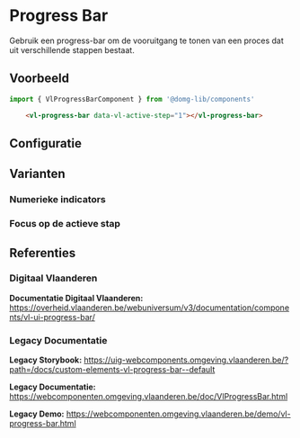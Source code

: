 
# Progress Bar

Gebruik een progress-bar om de vooruitgang te tonen van een proces dat uit verschillende stappen bestaat.


## Voorbeeld

```js
import { VlProgressBarComponent } from '@domg-lib/components'
```

```html
    <vl-progress-bar data-vl-active-step="1"></vl-progress-bar>
```

<div>
    <DocsStory id="components-progress-bar--progress-bar-default" />
</div>


## Configuratie

<ArgsTable story={PRIMARY_STORY} />


## Varianten

### Numerieke indicators

<div>
    <DocsStory id="components-progress-bar--progress-bar-numeric" />
</div>


### Focus op de actieve stap

<div>
    <DocsStory id="components-progress-bar--progress-bar-focused" />
</div>


## Referenties

### Digitaal Vlaanderen

**Documentatie Digitaal Vlaanderen:** https://overheid.vlaanderen.be/webuniversum/v3/documentation/components/vl-ui-progress-bar/

### Legacy Documentatie

**Legacy Storybook:** https://uig-webcomponents.omgeving.vlaanderen.be/?path=/docs/custom-elements-vl-progress-bar--default

**Legacy Documentatie:** https://webcomponenten.omgeving.vlaanderen.be/doc/VlProgressBar.html

**Legacy Demo:** https://webcomponenten.omgeving.vlaanderen.be/demo/vl-progress-bar.html
